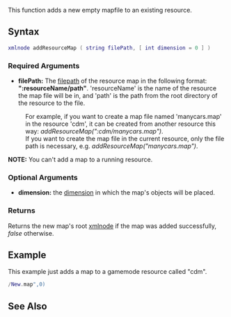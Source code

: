 {{Server function}}

This function adds a new empty mapfile to an existing resource.


==Syntax== 
<syntaxhighlight lang="lua">
xmlnode addResourceMap ( string filePath, [ int dimension = 0 ] )
</syntaxhighlight> 

===Required Arguments===
*'''filePath:''' The [[/filepath.md|filepath]] of the resource map in the following format: '''":resourceName/path"'''. 'resourceName' is the name of the resource the map file will be in, and 'path' is the path from the root directory of the resource to the file.
:For example, if you want to create a map file named 'manycars.map' in the resource 'cdm', it can be created from another resource this way: ''addResourceMap(":cdm/manycars.map")''.
:If you want to create the map file in the current resource, only the file path is necessary, e.g. ''addResourceMap("manycars.map")''.

'''NOTE:''' You can't add a map to a running resource.

===Optional Arguments=== 
{{OptionalArg}} 
*'''dimension:''' the [[/dimension.md|dimension]] in which the map's objects will be placed.

===Returns===
Returns the new map's root [[/xmlnode.md|xmlnode]] if the map was added successfully, ''false'' otherwise.

==Example==
This example just adds a map to a gamemode resource called "cdm".
<syntaxhighlight lang="lua">/New.map",0)</syntaxhighlight>
==See Also==
{{Resource_functions}}